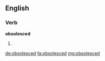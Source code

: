 ==English==

===Verb===
'''obsolesced'''

# {{past of|obsolesce}}

[[de:obsolesced]]
[[fa:obsolesced]]
[[mg:obsolesced]]